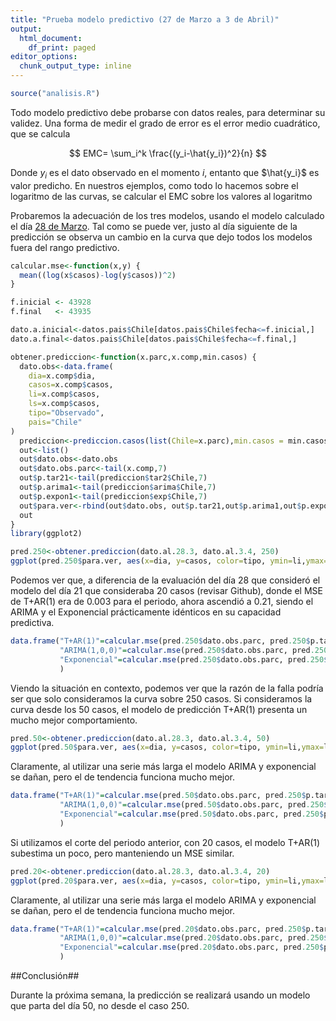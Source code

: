 ```yaml
---
title: "Prueba modelo predictivo (27 de Marzo a 3 de Abril)"
output:
  html_document:
    df_print: paged
editor_options:
  chunk_output_type: inline
---
```

```r
source("analisis.R")
```

Todo modelo predictivo debe probarse con datos reales, para determinar su validez. Una forma de medir el grado de error es el error medio cuadrático, que se calcula

$$ 
EMC= \sum_i^k \frac{(y_i-\hat{y_i})^2}{n}
$$

Donde $y_i$ es el dato observado en el momento $i$, entanto que $\hat{y_i}$ es valor predicho. En nuestros ejemplos, como todo lo hacemos sobre el logaritmo de las curvas, se calcular el EMC sobre los valores al logaritmo

Probaremos la adecuación de los tres modelos, usando el modelo calculado el día [28 de Marzo](https://rpubs.com/clbustos/591120). Tal como se puede ver, justo al día siguiente de la predicción se observa un cambio en la curva que dejo todos los modelos fuera del rango predictivo.
```r
calcular.mse<-function(x,y) {
  mean((log(x$casos)-log(y$casos))^2)
}

f.inicial <- 43928
f.final   <- 43935

dato.a.inicial<-datos.pais$Chile[datos.pais$Chile$fecha<=f.inicial,]
dato.a.final<-datos.pais$Chile[datos.pais$Chile$fecha<=f.final,]

obtener.prediccion<-function(x.parc,x.comp,min.casos) {
  dato.obs<-data.frame(
    dia=x.comp$dia,
    casos=x.comp$casos,
    li=x.comp$casos, 
    ls=x.comp$casos,
    tipo="Observado",
    pais="Chile"
)
  prediccion<-prediccion.casos(list(Chile=x.parc),min.casos = min.casos)
  out<-list()
  out$dato.obs<-dato.obs
  out$dato.obs.parc<-tail(x.comp,7)
  out$p.tar21<-tail(prediccion$tar2$Chile,7)
  out$p.arima1<-tail(prediccion$arima$Chile,7)
  out$p.expon1<-tail(prediccion$exp$Chile,7)
  out$para.ver<-rbind(out$dato.obs, out$p.tar21,out$p.arima1,out$p.expon1)
  out
}
library(ggplot2)

pred.250<-obtener.prediccion(dato.al.28.3, dato.al.3.4, 250)
ggplot(pred.250$para.ver, aes(x=dia, y=casos, color=tipo, ymin=li,ymax=ls))+geom_point()+geom_line()+geom_ribbon(alpha=0.1)+scale_y_continuous(trans="log10")+geom_hline(yintercept = 250)
```
Podemos ver que, a diferencia de la evaluación del día 28 que consideró el modelo del día 21 que consideraba 20 casos (revisar Github), donde el MSE de T+AR(1) era de 0.003 para el periodo, ahora ascendió a 0.21, siendo el ARIMA y el Exponencial prácticamente idénticos en su capacidad predictiva.

```r
data.frame("T+AR(1)"=calcular.mse(pred.250$dato.obs.parc, pred.250$p.tar21),
           "ARIMA(1,0,0)"=calcular.mse(pred.250$dato.obs.parc, pred.250$p.arima1),
           "Exponencial"=calcular.mse(pred.250$dato.obs.parc, pred.250$p.expon1)
           )

```


Viendo la situación en contexto, podemos ver que la razón de la falla podría ser que solo consideramos la curva sobre 250 casos. Si consideramos la curva desde los 50 casos, el modelo de predicción T+AR(1) presenta un mucho mejor comportamiento.


```r

pred.50<-obtener.prediccion(dato.al.28.3, dato.al.3.4, 50)
ggplot(pred.50$para.ver, aes(x=dia, y=casos, color=tipo, ymin=li,ymax=ls))+geom_point()+geom_line()+geom_ribbon(alpha=0.1)+scale_y_continuous(trans="log10")+geom_hline(yintercept = 50)
```

Claramente, al utilizar una serie más larga el modelo ARIMA y exponencial se dañan, pero el de tendencia funciona mucho mejor.

```r
data.frame("T+AR(1)"=calcular.mse(pred.50$dato.obs.parc, pred.250$p.tar21),
           "ARIMA(1,0,0)"=calcular.mse(pred.50$dato.obs.parc, pred.250$p.arima1),
           "Exponencial"=calcular.mse(pred.50$dato.obs.parc, pred.250$p.expon1)
           )

```

Si utilizamos el corte del periodo anterior, con 20 casos, el modelo T+AR(1) subestima un poco, pero manteniendo un MSE similar.
```r

pred.20<-obtener.prediccion(dato.al.28.3, dato.al.3.4, 20)
ggplot(pred.20$para.ver, aes(x=dia, y=casos, color=tipo, ymin=li,ymax=ls))+geom_point()+geom_line()+geom_ribbon(alpha=0.1)+scale_y_continuous(trans="log10")+geom_hline(yintercept = 50)
```

Claramente, al utilizar una serie más larga el modelo ARIMA y exponencial se dañan, pero el de tendencia funciona mucho mejor.

```r
data.frame("T+AR(1)"=calcular.mse(pred.20$dato.obs.parc, pred.250$p.tar21),
           "ARIMA(1,0,0)"=calcular.mse(pred.20$dato.obs.parc, pred.250$p.arima1),
           "Exponencial"=calcular.mse(pred.20$dato.obs.parc, pred.250$p.expon1)
           )

```


##Conclusión##

Durante la próxima semana, la predicción se realizará usando un modelo que parta del día 50, no desde el caso 250.